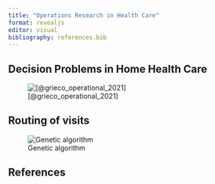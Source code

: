 ```yaml
---
title: "Operations Research in Health Care"
format: revealjs
editor: visual
bibliography: references.bib
---
```


## Decision Problems in Home Health Care

![[@grieco_operational_2021]](or-in-hc_files/imgs/or-in-hc.jpeg)

## Routing of visits

![Genetic algorithm](or-in-hc_files/imgs/genetic.gif)

## References

::: {#refs}
:::
